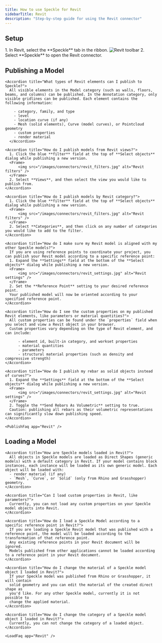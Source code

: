 ```yaml
---
title: How to use Speckle for Revit
sidebarTitle: Revit
description: "Step-by-step guide for using the Revit connector"
---
```



<Versions
  app="Revit"
  versions="2022, 2023, 2024, 2025 & 🆕2026"
  os="Windows"
/>

## Setup

<Steps>
    <Setup app="Revit" />
    <Step title="Open the Revit connector">
        1. In Revit, select the **Speckle** tab in the ribbon.
        <Frame>
        <img src="/images/connectors/revit_toolbar.jpg" alt="Revit toolbar" />
        </Frame>
        2. Select **Speckle** to open the Revit connector.
        <Login app="Revit" />
    </Step>
</Steps>

<AccordionGroup>
    <SetupFaq app="Revit" />
</AccordionGroup>

## Publishing a Model

<Publish app="Revit" />

<AccordionGroup>

    <Accordion title="What types of Revit elements can I publish to Speckle?">
      All visible elements in the Model category (such as walls, floors, beams, and columns) can be published. In the Annotation category, only visible gridlines can be published. Each element contains the following information:

        - category, family, and type
        - level
        - location curve (if any)
        - Mesh (solid elements), Curve (model curves), or Pointcloud geometry
        - custom properties
        - render material
      </Accordion>

    <Accordion title="How do I publish models from Revit views?">
      1. Click the blue **filter** field at the top of **Select objects** dialog while publishing a new version.
      <Frame>
          <img src="/images/connectors/revit_filters.jpg" alt="Revit filters" />
      </Frame>
      2. Select **Views**, and then select the view you would like to publish from.
    </Accordion>

    <Accordion title="How do I publish models by Revit category?">
      1. Click the blue **filter** field at the top of **Select objects** dialog while publishing a new version.
      <Frame>
          <img src="/images/connectors/revit_filters.jpg" alt="Revit filters" />
      </Frame>
      2. Select **Categories**, and then click on any number of categories you would like to add to the filter.
    </Accordion>

    <Accordion title="How do I make sure my Revit model is aligned with my other Speckle models?">
      If you are using reference points to coordinate your project, you can publish your Revit model according to a specific reference point:
      1. Expand the **Settings** field at the bottom of the **Select objects** dialog while publishing a new version.
      <Frame>
          <img src="/images/connectors/revit_settings.jpg" alt="Revit settings" />
      </Frame>
      2. Set the **Reference Point** setting to your desired reference point.
      Your published model will now be oriented according to your specified reference point.
    </Accordion>

    <Accordion title="How do I see the custom properties on my published Revit elements, like parameters or material quantities?">
      All custom properties can be found under the `properties` field when you select and view a Revit object in your browser.
      Custom properties vary depending on the type of Revit element, and can include:

          - element id, built-in category, and workset properties
          - material quantities
          - parameters
          - structural material properties (such as density and compressive strength)
    </Accordion>

    <Accordion title="How do I publish my rebar as solid objects instead of curves?">
      1. Expand the **Settings** field at the bottom of the **Select objects** dialog while publishing a new version.
      <Frame>
          <img src="/images/connectors/revit_settings.jpg" alt="Revit settings" />
      </Frame>
      2. Toggle the **Send Rebars As Volumetric** setting to true.
      Caution: publishing all rebars as their volumetric representations can significantly slow down publishing speed. 
    </Accordion>

    <PublishFaq app="Revit" />

</AccordionGroup>    

## Loading a Model

<Load app="Revit" />

<AccordionGroup>

    <Accordion title="How are Speckle models loaded in Revit?">
      All objects in Speckle models are loaded as Direct Shapes (generic models) with a default category in Revit. If your model contains block instances, each instance will be loaded as its own generic model. Each object will be loaded with:
      - render material (if any)
      - `Mesh`, `Curve`, or `Solid` (only from Rhino and Grasshopper) geometry.
    </Accordion>

    <Accordion title="Can I load custom properties in Revit, like parameters?">
      Currently, you can not load any custom properties on your Speckle model objects into Revit.
    </Accordion>

    <Accordion title="How do I load a Speckle Model according to a specific reference point in Revit?">
      If you are loading a Speckle Revit model that was published with a reference point, the model will be loaded according to the transformation of that reference point. 
      Any existing reference points in your Revit document will be ignored. 
      Models published from other applications cannot be loaded according to a reference point in your Revit document.
    </Accordion>

    <Accordion title="How do I change the material of a Speckle model object I loaded in Revit?">
      If your Speckle model was published from Rhino or Grasshopper, it will contain
      solid geometry and you can edit the material of the created direct shape as
      you'd like. For any other Speckle model, currently it is not possible to
      change the applied material.
    </Accordion>

    <Accordion title="How do I change the category of a Speckle model object I loaded in Revit?">
      Currently, you can not change the category of a loaded object.
    </Accordion>

    <LoadFaq app="Revit" />

</AccordionGroup>

<LearnMore />
